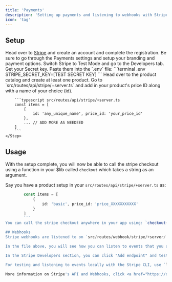 ```yaml
---
title: 'Payments'
description: 'Setting up payments and listening to webhooks with Stripe'
icon: 'tag'
---
```


## Setup
<Steps>
    <Step title="Register">
        Head over to <a href="https://www.stripe.com/" target="_blank">Stripe</a> and create an account and complete the registration.
    </Step>
    <Step title="Update Settings">
        Be sure to go through the Payments settings and setup your branding and payment options.
    </Step>
    <Step title="Test Mode + API Keys">
        Switch Stripe to Test Mode and go to the Developers tab. Get your Secret key. Paste them into the `.env` file:
        ```terminal .env
        STRIPE_SECRET_KEY=[TEST SECRET KEY]
        ```
    </Step>
    <Step title="Create a product">
        Head over to the product catalog and create at least one product. Go to `src/routes/api/stripe/+server.ts` and add in your product's price ID along with a name of your choice (id).

        ```typescript src/routes/api/stripe/+server.ts
        const items = [
            {
                id: 'any_unique_name', price_id: 'your_price_id'
            },
            ... // ADD MORE AS NEEDEED
        ]
        ```
    </Step>
</Steps>

## Usage
With the setup complete, you will now be able to call the stripe checkout using a function in your $lib called `checkout` which takes a string as an argument.

Say you have a product setup in your `src/routes/api/stripe/+server.ts` as:
```typescript src/routes/api/stripe/+server.ts
        const items = [
            {
                id: 'basic', price_id: 'price_XXXXXXXXXXX'
            }
        ]
        ```
You can call the stripe checkout anywhere in your app using: `checkout('basic')`

## Webhooks
Stripe webhooks are listened to on `src/routes/webhook/stripe/+server/.ts`.

In the file above, you will see how you can listen to events that you are interested in using if or case statements.

In the Stripe Developers section, you can click "Add endpoint" and test your webhooks locally before adding the actual endpoint url. 

For testing and listening to events locally with the Stripe CLI, use `localhost:5173/webhook/stripe`. When you are ready to move into production your endpoint URL should be: `https://[your-domain.com]/webhook/stripe`.

More information on Stripe's API and Webhooks, click <a href="https://docs.stripe.com/development" target="_blank">here</a>.